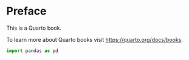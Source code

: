 # Preface {.unnumbered}

This is a Quarto book.

To learn more about Quarto books visit <https://quarto.org/docs/books>.

```python
import pandas as pd
```